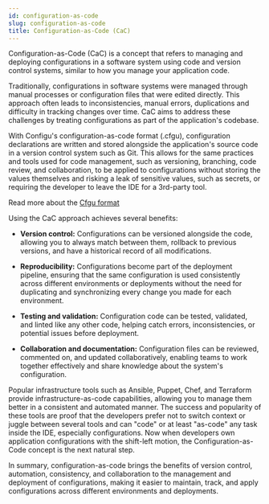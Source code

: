 ```yaml
---
id: configuration-as-code
slug: configuration-as-code
title: Configuration-as-Code (CaC)
---
```


Configuration-as-Code (CaC) is a concept that refers to managing and deploying configurations in a software system using code and version control systems, similar to how you manage your application code.

Traditionally, configurations in software systems were managed through manual processes or configuration files that were edited directly.
This approach often leads to inconsistencies, manual errors, duplications and difficulty in tracking changes over time.
CaC aims to address these challenges by treating configurations as part of the application's codebase.

With Configu's configuration-as-code format (.cfgu), configuration declarations are written and stored alongside the application's source code in a version control system such as Git.
This allows for the same practices and tools used for code management, such as versioning, branching, code review, and collaboration, to be applied to configurations without storing
the values themselves and risking a leak of sensitive values, such as secrets, or requiring the developer to leave the IDE for a 3rd-party tool.

<Admonition type="tip">

Read more about the [Cfgu format](/cfgu)

</Admonition>

Using the CaC approach achieves several benefits:

- **Version control:** Configurations can be versioned alongside the code, allowing you to always match between them, rollback to previous versions, and have a historical record of all modifications.

- **Reproducibility:** Configurations become part of the deployment pipeline, ensuring that the same configuration is used consistently across different environments or deployments without the need for duplicating and synchronizing every change you made for each environment.

- **Testing and validation:** Configuration code can be tested, validated, and linted like any other code, helping catch errors, inconsistencies, or potential issues before deployment.

- **Collaboration and documentation:** Configuration files can be reviewed, commented on, and updated collaboratively, enabling teams to work together effectively and share knowledge about the system's configuration.

Popular infrastructure tools such as Ansible, Puppet, Chef, and Terraform provide infrastructure-as-code capabilities, allowing you to manage them better in a consistent and automated manner.
The success and popularity of these tools are proof that the developers prefer not to switch context or juggle between several tools and can "code" or at least "as-code" any task inside the IDE, especially configurations.
Now when developers own application configurations with the shift-left motion, the Configuration-as-Code concept is the next natural step.

In summary, configuration-as-code brings the benefits of version control, automation, consistency, and collaboration to the management and deployment of configurations, making it easier to maintain, track, and apply configurations across different environments and deployments.
